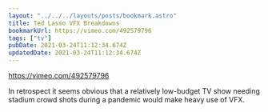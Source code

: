 ```yaml
---
layout: "../../../layouts/posts/bookmark.astro"
title: Ted Lasso VFX Breakdowns
bookmarkUrl: https://vimeo.com/492579796
tags: ["tv"]
pubDate: 2021-03-24T11:12:34.674Z
updatedDate: 2021-03-24T11:12:34.674Z
---
```


https://vimeo.com/492579796

In retrospect it seems obvious that a relatively low-budget TV show needing stadium crowd shots during a pandemic would make heavy use of VFX.
